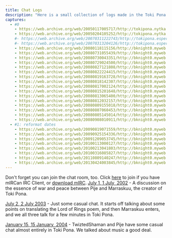 ```yaml
---
title: Chat Logs
description: "Here is a small collection of logs made in the Toki Pona chat room. Hopefully you can learn something from them."
captures:
  - #0
    - https://web.archive.org/web/20050117005717/http://tokipona.nytka.org:80/text/chat.html
    - https://web.archive.org/web/20050204105252/http://tokipona.nytka.org:80/text/chat.html
    #- https://web.archive.org/web/20070311222743/http://tokipona.esperanto-jeunes.org:80/about/chat.html
    #- https://web.archive.org/web/20070313204126/http://tokipona.esperanto-jeunes.org:80/about/chat.html
    - https://web.archive.org/web/20080118115156/http://bknight0.myweb.uga.edu:80/toki/about/chat.html
    - https://web.archive.org/web/20080731055439/http://bknight0.myweb.uga.edu:80/toki/about/chat.html
    - https://web.archive.org/web/20080730043351/http://bknight0.myweb.uga.edu:80/toki/about/chat.html
    - https://web.archive.org/web/20080729024500/http://bknight0.myweb.uga.edu:80/toki/about/chat.html
    - https://web.archive.org/web/20080827121808/http://bknight0.myweb.uga.edu:80/toki/about/chat.html
    - https://web.archive.org/web/20080822224415/http://bknight0.myweb.uga.edu:80/toki/about/chat.html
    - https://web.archive.org/web/20080819163728/http://bknight0.myweb.uga.edu:80/toki/about/chat.html
    - https://web.archive.org/web/20080818142307/http://bknight0.myweb.uga.edu:80/toki/about/chat.html
    - https://web.archive.org/web/20080817002124/http://bknight0.myweb.uga.edu:80/toki/about/chat.html
    - https://web.archive.org/web/20080815201648/http://bknight0.myweb.uga.edu:80/toki/about/chat.html
    - https://web.archive.org/web/20080813065400/http://bknight0.myweb.uga.edu:80/toki/about/chat.html
    - https://web.archive.org/web/20080812032157/http://bknight0.myweb.uga.edu:80/toki/about/chat.html
    - https://web.archive.org/web/20080809155018/http://bknight0.myweb.uga.edu:80/toki/about/chat.html
    - https://web.archive.org/web/20080807060453/http://bknight0.myweb.uga.edu:80/toki/about/chat.html
    - https://web.archive.org/web/20080805145014/http://bknight0.myweb.uga.edu:80/toki/about/chat.html
    - https://web.archive.org/web/20080908010911/http://bknight0.myweb.uga.edu:80/toki/about/chat.html
  - #1: reformat dates
    - https://web.archive.org/web/20090819071559/http://bknight0.myweb.uga.edu:80/toki/about/chat.html
    - https://web.archive.org/web/20090925154336/http://bknight0.myweb.uga.edu:80/toki/about/chat.html
    - https://web.archive.org/web/20091209053745/http://bknight0.myweb.uga.edu:80/toki/about/chat.html
    - https://web.archive.org/web/20100113000127/http://bknight0.myweb.uga.edu:80/toki/about/chat.html
    - https://web.archive.org/web/20100213041803/http://bknight0.myweb.uga.edu:80/toki/about/chat.html
    - https://web.archive.org/web/20100316085827/http://bknight0.myweb.uga.edu:80/toki/about/chat.html
    - https://web.archive.org/web/20110809140247/http://bknight0.myweb.uga.edu:80/toki/about/chat.html
    - https://web.archive.org/web/20130424003845/http://bknight0.myweb.uga.edu:80/toki/about/chat.html
---
```


Don't forget you can join the chat room, too. Click [here](irc://irc.freenode.net/tokipona) to join if you have <Change till={1}>mIRC</Change><Change from={1}>an IRC Client</Change>, or [download mIRC](https://www.mirc.com/get.html).
<Change till={1}></Change><Change from={1}></Change>
[<Change till={1}>July 1,</Change> <Change from={1}>1 July&nbsp;</Change> 2002](chat020701) - A discussion on the essence of war and peace between Pije and Marraskuu, the creator of Toki Pona.

[<Change till={1}>July 2,</Change> <Change from={1}>2 July&nbsp;</Change>2003](chat030702) - Just some casual chat. It starts off talking about some points on translating the Lord of Rings poem, and then Marraskuu enters, and we all three talk for a few minutes in Toki Pona.

[<Change till={1}>January 15,</Change> <Change from={1}>15 January&nbsp;</Change> 2004](chat040115) - TwiztedShaman and Pije have some casual chat almost entirely in Toki Pona. We talked about music a good deal.
